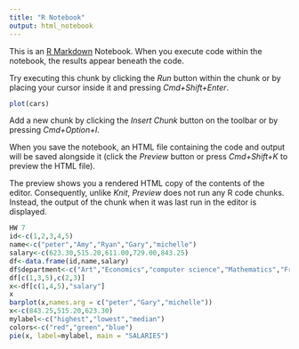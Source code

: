 ```yaml
---
title: "R Notebook"
output: html_notebook
---
```


This is an [R Markdown](http://rmarkdown.rstudio.com) Notebook. When you execute code within the notebook, the results appear beneath the code. 

Try executing this chunk by clicking the *Run* button within the chunk or by placing your cursor inside it and pressing *Cmd+Shift+Enter*. 

```r
plot(cars)
```

Add a new chunk by clicking the *Insert Chunk* button on the toolbar or by pressing *Cmd+Option+I*.

When you save the notebook, an HTML file containing the code and output will be saved alongside it (click the *Preview* button or press *Cmd+Shift+K* to preview the HTML file). 

The preview shows you a rendered HTML copy of the contents of the editor. Consequently, unlike *Knit*, *Preview* does not run any R code chunks. Instead, the output of the chunk when it was last run in the editor is displayed.
```r
HW 7
id<-c(1,2,3,4,5)
name<-c("peter","Amy","Ryan","Gary","michelle")
salary<-c(623.30,515.20,611.00,729.00,843.25)
df<-data.frame(id,name,salary)
df$department<-c("Art","Economics","computer science","Mathematics","French")
df[c(1,3,5),c(2,3)]
x<-df[c(1,4,5),"salary"]
x
barplot(x,names.arg = c("peter","Gary","michelle"))
x<-c(843.25,515.20,623.30)
mylabel<-c("highest","lowest","median")
colors<-c("red","green","blue")
pie(x, label=mylabel, main = "SALARIES")

```

